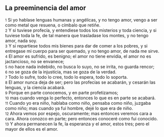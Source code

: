 == La preeminencia del amor ==

{{anchor|1}} <small>1</small> Si yo hablase lenguas humanas y angélicas, y no tengo amor, vengo a ser como metal que resuena, o címbalo que retiñe.<br>
{{anchor|2}} <small>2</small> Y si tuviese profecía, y entendiese todos los misterios y toda ciencia, y si tuviese toda la fe, de tal manera que trasladase los montes, y no tengo amor, nada soy.<br>
{{anchor|3}} <small>3</small> Y si repartiese todos mis bienes para dar de comer a los pobres, y si entregase mi cuerpo para ser quemado, y no tengo amor, de nada me sirve.<br>
{{anchor|4}} <small>4</small> El amor es sufrido, es benigno; el amor no tiene envidia, el amor no es jactancioso, no se envanece;<br>
{{anchor|5}} <small>5</small> no hace nada indebido, no busca lo suyo, no se irrita, no guarda rencor;<br>
{{anchor|6}} <small>6</small> no se goza de la injusticia, mas se goza de la verdad.<br>
{{anchor|7}} <small>7</small> Todo lo sufre, todo lo cree, todo lo espera, todo lo soporta.<br>
{{anchor|8}} <small>8</small> El amor nunca deja de ser; pero las profecías se acabarán, y cesarán las lenguas, y la ciencia acabará.<br>
{{anchor|9}} <small>9</small> Porque en parte conocemos, y en parte profetizamos;<br>
{{anchor|10}} <small>10</small> mas cuando venga lo perfecto, entonces lo que es en parte se acabará.<br>
{{anchor|11}} <small>11</small> Cuando yo era niño, hablaba como niño, pensaba como niño, juzgaba como niño; mas cuando ya fui hombre, dejé lo que era de niño.<br>
{{anchor|12}} <small>12</small> Ahora vemos por espejo, oscuramente; mas entonces veremos cara a cara. Ahora conozco en parte; pero entonces conoceré como fui conocido.<br>
{{anchor|13}} <small>13</small> Y ahora permanecen la fe, la esperanza y el amor, estos tres; pero el mayor de ellos es el amor.<br>
